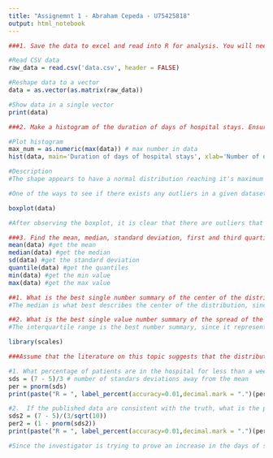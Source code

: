 ```yaml
---
title: "Assignemnt 1 - Abraham Cepeda - U75425818"
output: html_notebook
---
```



```r
###1. Save the data to excel and read into R for analysis. You will need to reshape the data into a single vector. Each number corresponds to the duration of stay for one patient in the hospital

#Read CSV data
raw_data = read.csv('data.csv', header = FALSE)

#Reshape data to a vector
data = as.vector(as.matrix(raw_data))

#Show data in a single vector
print(data)

```

```r

###2. Make a histogram of the duration of days of hospital stays. Ensure the histogram is labelled appropriately. Use a width of 1 day. Describe the shape center and spread of the data. Are there any outliers?

#Plot histogram
max_num = as.numeric(max(data)) # max number in data
hist(data, main='Duration of days of hospital stays', xlab='Number of days', col='cyan', breaks=seq(0,max_num))

#Description
#The shape appears to have a normal distribution reaching it's maximum point at 4 days of stay. However, it has a right skewed tail due to several outliers to the right that go up to 15 days of stay.

#One of the ways to see if there exists any outliers in a given dataset is through a boxplot. 

boxplot(data)

#After observing the boxplot, it is clear that there are outliers that range from 10 to 15.

```

```r

###3. Find the mean, median, standard deviation, first and third quartiles, minimum and maximum of the durations of hospital stay in the sample
mean(data) #get the mean
median(data) #get the median
sd(data) #get the standard deviation
quantile(data) #get the quantiles
min(data) #get the min value
max(data) #get the max value

##1. What is the best single number summary of the center of the distribution?
#The median is what best describes the center of the distribution, since it does not get drag as much as the mean due to the tail to the right

##2. What is the best single value number summary of the spread of the distribution?
#The interquartile range is the best number summary, since it represents where the majority of the values fall.

```

```r
library(scales)

###Assume that the literature on this topic suggests that the distribution of days of hospital stay are normally distributed with a mean of 5 and a standard deviation of 3. Use R to determine the probabilities below based on the normal distribution:

#1. What percentage of patients are in the hospital for less than a week?
sds = (7 - 5)/3 # number of standars deviations away from the mean
per = pnorm(sds)
print(paste("R = ", label_percent(accuracy=0.01,decimal.mark = ".")(per)))

#2.  If the published data are consistent with the truth, what is the probability that the sample mean in his sample will be greater than 7 days?
sds2 = (7 - 5)/(3/sqrt(10))
per2 = (1 - pnorm(sds2))
print(paste("R = ", label_percent(accuracy=0.01,decimal.mark = ".")(per2)))

#Since the investigator is trying to prove an increase in the days of stay due to a rise in hypervirulent strains, it is possible that his sample of 10 patients is biased in a way that proves his theory instead of being random. Additionally, a sample of size 10 does not reach the minimum (30) in order for it to fulfill the Central Limit Theorem requirements. Therefore, we can conclude that this experiment is biased and the limited size of the sample might produce inconsistent results.
```